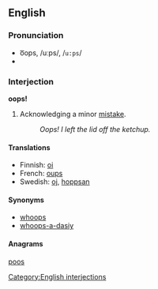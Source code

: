 ==English==

===Pronunciation===
*o͞ops, /uːps/, /<tt>u:ps</tt>/
*{{audio|en-us-oops.ogg|Audio (US)}}

===Interjection===
'''oops!'''

# Acknowledging a minor [[mistake]].
#:''Oops!  I left the lid off the ketchup.''

====Translations====
*Finnish: [[oi]]
*French: [[oups]]
*Swedish: [[oj]], [[hoppsan]]

====Synonyms====
*[[whoops]]
*[[whoops-a-dasiy]]

====Anagrams====
[[poos]]

[[Category:English interjections]]